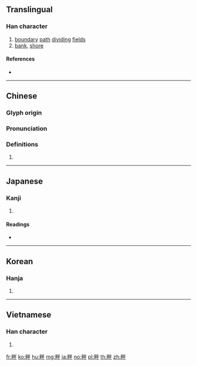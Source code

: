 {{character info/new}}
==Translingual==

===Han character===
{{Han char|rn=102|rad=田|as=05|sn=10|four=69050|canj=WFQ|ids=⿰田半}}

# [[boundary]] [[path]] [[dividing]] [[field]]s
# [[bank]], [[shore]]

====References====
* {{Han ref|kx=0760.370|dkj=21801|dj=1170.230|hdz=42539.010|uh=7554|ud=30036|bh=AF60|bd=44896}}

----

==Chinese==
{{zh-forms}}

===Glyph origin===
{{Han etym}}

===Pronunciation===
{{zh-pron
|m=pàn
|c=bun6
|h=pfs=
|md=
|mn=poān
|w=
|ma=y
|mc=y
|oc=y
|cat=
}}

===Definitions===
{{zh-hanzi}}

# {{rfdef|lang=zh}}

----

==Japanese==

===Kanji===
{{ja-kanji|grade=c|rs=田05}}

# {{defn|lang=ja|sort=田05}}

====Readings====
* {{ja-readings|goon=[[ばん]] (ban) {{non-joyo-reading}}|kanon=[[はん]] (han)|kun=[[あぜ]] (aze), [[くろ]] (kuro), [[そむく]] (somuku)|nanori=}}

----

==Korean==

===Hanja===
{{ko-hanja|hangeul=반|eumhun=|rv=ban|mr=pan|y=pan}}

# {{defn|lang=ko|sort=田05}}

----

==Vietnamese==

===Han character===
{{vi-hantu|bạn|rs=田05}}

# {{defn|lang=vi}}

[[fr:畔]]
[[ko:畔]]
[[hu:畔]]
[[mg:畔]]
[[ja:畔]]
[[no:畔]]
[[pl:畔]]
[[th:畔]]
[[zh:畔]]